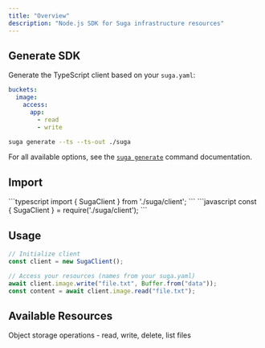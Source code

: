 ```yaml
---
title: "Overview"
description: "Node.js SDK for Suga infrastructure resources"
---
```


## Generate SDK

Generate the TypeScript client based on your `suga.yaml`:

```yaml title="suga.yaml"
buckets:
  image:
    access:
      app:
        - read
        - write
```

```bash
suga generate --ts --ts-out ./suga
```

For all available options, see the [`suga generate`](/cli/generate) command documentation.

## Import

<Tabs>
  <Tab title="TypeScript">
    ```typescript
    import { SugaClient } from './suga/client';
    ```
  </Tab>
  <Tab title="JavaScript">
    ```javascript
    const { SugaClient } = require('./suga/client');
    ```
  </Tab>
</Tabs>

## Usage

```javascript
// Initialize client
const client = new SugaClient();

// Access your resources (names from your suga.yaml)
await client.image.write("file.txt", Buffer.from("data"));
const content = await client.image.read("file.txt");
```

## Available Resources

<CardGroup cols={2}>
  <Card title="Storage" icon="database" href="/sdk-reference/node/storage">
    Object storage operations - read, write, delete, list files
  </Card>
</CardGroup>